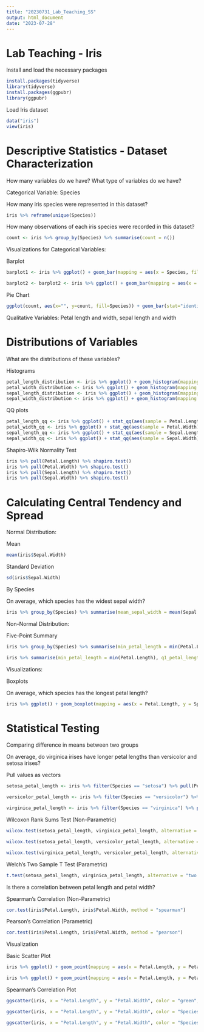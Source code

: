```yaml
---
title: "20230731_Lab_Teaching_SS"
output: html_document
date: "2023-07-28"
---
```


# Lab Teaching - Iris

Install and load the necessary packages

```r
install.packages(tidyverse)
library(tidyverse)
install.packages(ggpubr)
library(ggpubr)
```

Load Iris dataset

```r
data("iris")
view(iris)
```

# Descriptive Statistics - Dataset Characterization 

How many variables do we have? What type of variables do we have?

Categorical Variable: Species

How many iris species were represented in this dataset?

```r
iris %>% reframe(unique(Species))
```

How many observations of each iris species were recorded in this dataset?
```r
count <- iris %>% group_by(Species) %>% summarise(count = n())
```

Visualizations for Categorical Variables:

Barplot

```r
barplot1 <- iris %>% ggplot() + geom_bar(mapping = aes(x = Species, fill = "red"))

barplot2 <- barplot2 <- iris %>% ggplot() + geom_bar(mapping = aes(x = Species, fill = Species)) + scale_fill_manual(values = c("pink", "orange", "purple")) + labs(x = "Species of Iris", y = "Count", title = "Iris Species") + theme_minimal()
```
Pie Chart

```r
ggplot(count, aes(x="", y=count, fill=Species)) + geom_bar(stat="identity", width=1) + coord_polar("y", start=0) + theme_void()
```

Qualitative Variables: Petal length and width, sepal length and width

# Distributions of Variables

What are the distributions of these variables?

Histograms

```r
petal_length_distribution <- iris %>% ggplot() + geom_histogram(mapping = aes(x = Petal.Length))
petal_width_distribution <- iris %>% ggplot() + geom_histogram(mapping = aes(x = Petal.Width))
sepal_length_distribution <- iris %>% ggplot() + geom_histogram(mapping = aes(x = Sepal.Length))
sepal_width_distribution <- iris %>% ggplot() + geom_histogram(mapping = aes(x = Sepal.Width))
```

QQ plots

```r
petal_length_qq <- iris %>% ggplot() + stat_qq(aes(sample = Petal.Length)) + stat_qq_line(aes(sample = Petal.Length))
petal_width_qq <- iris %>% ggplot() + stat_qq(aes(sample = Petal.Width)) + stat_qq_line(aes(sample = Petal.Width))
sepal_length_qq <- iris %>% ggplot() + stat_qq(aes(sample = Sepal.Length)) + stat_qq_line(aes(sample = Sepal.Length))
sepal_width_qq <- iris %>% ggplot() + stat_qq(aes(sample = Sepal.Width)) + stat_qq_line(aes(sample = Sepal.Width))
```

Shapiro-Wilk Normality Test

```r
iris %>% pull(Petal.Length) %>% shapiro.test()
iris %>% pull(Petal.Width) %>% shapiro.test()
iris %>% pull(Sepal.Length) %>% shapiro.test()
iris %>% pull(Sepal.Width) %>% shapiro.test()
```

# Calculating Central Tendency and Spread

Normal Distribution:

Mean

```r
mean(iris$Sepal.Width)
```

Standard Deviation

```r
sd(iris$Sepal.Width)
```

By Species

On average, which species has the widest sepal width? 
```r
iris %>% group_by(Species) %>% summarise(mean_sepal_width = mean(Sepal.Width), sd_sepal_width = sd(Sepal.Width)) %>% arrange(desc(mean_sepal_width))
```

Non-Normal Distribution:

Five-Point Summary

```r
iris %>% group_by(Species) %>% summarise(min_petal_length = min(Petal.Length), q1_petal_length = quantile(Petal.Length, probs = 0.25), med_petal_length = median(Petal.Length), q3_petal_length = quantile(Petal.Length, probs = 0.75), max_petal_length = max(Petal.Length))

iris %>% summarise(min_petal_length = min(Petal.Length), q1_petal_length = quantile(Petal.Length, probs = 0.25), med_petal_length = median(Petal.Length), q3_petal_length = quantile(Petal.Length, probs = 0.75), max_petal_length = max(Petal.Length))
```

Visualizations:

Boxplots

On average, which species has the longest petal length? 
```r
iris %>% ggplot() + geom_boxplot(mapping = aes(x = Petal.Length, y = Species, fill = Species)) + theme_bw()
```

# Statistical Testing

Comparing difference in means between two groups

On average, do virginica irises have longer petal lengths than versicolor and setosa irises?

Pull values as vectors

```r
setosa_petal_length <- iris %>% filter(Species == "setosa") %>% pull(Petal.Length) 

versicolor_petal_length <- iris %>% filter(Species == "versicolor") %>% pull(Petal.Length)

virginica_petal_length <- iris %>% filter(Species == "virginica") %>% pull(Petal.Length) 
```

Wilcoxon Rank Sums Test (Non-Parametric)

```r
wilcox.test(setosa_petal_length, virginica_petal_length, alternative = "two.sided")

wilcox.test(setosa_petal_length, versicolor_petal_length, alternative = "two.sided")

wilcox.test(virginica_petal_length, versicolor_petal_length, alternative = "two.sided")
```

Welch's Two Sample T Test (Parametric)

```r
t.test(setosa_petal_length, virginica_petal_length, alternative = "two.sided")
```

Is there a correlation between petal length and petal width?

Spearman's Correlation (Non-Parametric)

```r
cor.test(iris$Petal.Length, iris$Petal.Width, method = "spearman")
```

Pearson's Correlation (Parametric)

```r
cor.test(iris$Petal.Length, iris$Petal.Width, method = "pearson")
```

Visualization

Basic Scatter Plot

```r
iris %>% ggplot() + geom_point(mapping = aes(x = Petal.Length, y = Petal.Width, color = Species)) + labs(x = "Petal Length", y = "Petal Width") + theme_bw()

iris %>% ggplot() + geom_point(mapping = aes(x = Petal.Length, y = Petal.Width, color = Species, shape = Species)) + labs(x = "Petal Length", y = "Petal Width") + theme_bw() + scale_color_manual(values = c("pink", "orange", "purple"))
```

Spearman's Correlation Plot

```r
ggscatter(iris, x = "Petal.Length", y = "Petal.Width", color = "green", add = "reg.line", conf.int = TRUE, cor.coef = TRUE, cor.method = "spearman", xlab = "Petal Length", ylab = "Petal Width", title = "Spearman's Correlation Plot of Iris Petal Length vs. Petal Width") + geom_smooth(method = lm, color = "black")

ggscatter(iris, x = "Petal.Length", y = "Petal.Width", color = "Species", conf.int = TRUE, cor.coef = TRUE, cor.method = "spearman", xlab = "Petal Length", ylab = "Petal Width", title = "Spearman's Correlation Plot of Iris Petal Length vs. Petal Width") + geom_smooth(method = lm, color = "black") + theme(legend.position = "right")

ggscatter(iris, x = "Petal.Length", y = "Petal.Width", color = "Species", add = "reg.line", conf.int = TRUE, cor.coef = TRUE, cor.method = "spearman", xlab = "Petal Length", ylab = "Petal Width", title = "Spearman's Correlation Plot of Iris Petal Length vs. Petal Width") + geom_smooth(method = lm, color = "black") + theme(legend.position = "right")
```
